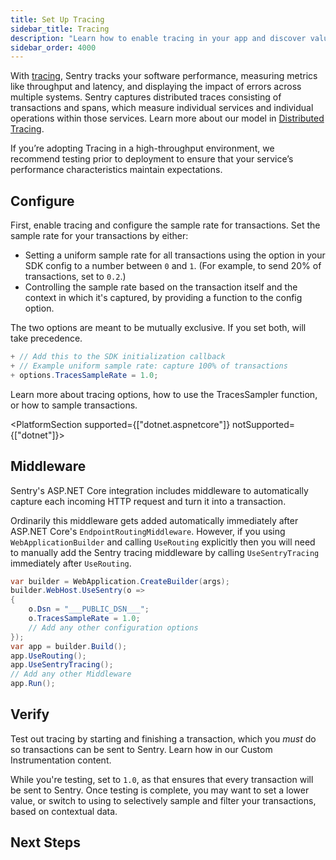 ```yaml
---
title: Set Up Tracing
sidebar_title: Tracing
description: "Learn how to enable tracing in your app and discover valuable performance insights of your application."
sidebar_order: 4000
---
```


With [tracing](/product/insights/overview/), Sentry tracks your software performance, measuring metrics like throughput and latency, and displaying the impact of errors across multiple systems. Sentry captures distributed traces consisting of transactions and spans, which measure individual services and individual operations within those services. Learn more about our model in [Distributed Tracing](/product/sentry-basics/tracing/distributed-tracing/).

<Alert>

If you’re adopting Tracing in a high-throughput environment, we recommend testing prior to deployment to ensure that your service’s performance characteristics maintain expectations.

</Alert>

## Configure

First, enable tracing and configure the sample rate for transactions. Set the sample rate for your transactions by either:

- Setting a uniform sample rate for all transactions using the <PlatformIdentifier name="traces-sample-rate" /> option in your SDK config to a number between `0` and `1`. (For example, to send 20% of transactions, set <PlatformIdentifier name="traces-sample-rate" /> to `0.2`.)
- Controlling the sample rate based on the transaction itself and the context in which it's captured, by providing a function to the <PlatformIdentifier name="traces-sampler" /> config option.

The two options are meant to be mutually exclusive. If you set both, <PlatformIdentifier name="traces-sampler" /> will take precedence.

```csharp {diff}
+ // Add this to the SDK initialization callback
+ // Example uniform sample rate: capture 100% of transactions
+ options.TracesSampleRate = 1.0;
```

Learn more about tracing <PlatformLink to="/configuration/options/#tracing-options">options</PlatformLink>, how to use the <PlatformLink to="/configuration/sampling/#setting-a-sampling-function">TracesSampler</PlatformLink> function, or how to <PlatformLink to="/configuration/sampling/#sampling-transaction-events">sample transactions</PlatformLink>.

<PlatformSection supported={["dotnet.aspnetcore"]} notSupported={["dotnet"]}>

## Middleware

Sentry's ASP.NET Core integration includes middleware to automatically capture each incoming HTTP request and turn it into a transaction.

Ordinarily this middleware gets added automatically immediately after ASP.NET Core's `EndpointRoutingMiddleware`. However, if you using `WebApplicationBuilder` and calling `UseRouting` explicitly then you will need to manually add the Sentry tracing middleware by calling `UseSentryTracing` immediately after `UseRouting`.

```csharp
var builder = WebApplication.CreateBuilder(args);
builder.WebHost.UseSentry(o =>
{
    o.Dsn = "___PUBLIC_DSN___";
    o.TracesSampleRate = 1.0;
    // Add any other configuration options
});
var app = builder.Build();
app.UseRouting();
app.UseSentryTracing();
// Add any other Middleware
app.Run();
```

</PlatformSection>

## Verify

Test out tracing by starting and finishing a transaction, which you _must_ do so transactions can be sent to Sentry. Learn how in our <PlatformLink to="/tracing/instrumentation/custom-instrumentation/">Custom Instrumentation</PlatformLink> content.

While you're testing, set <PlatformIdentifier name="traces-sample-rate" /> to `1.0`, as that ensures that every transaction will be sent to Sentry. Once testing is complete, you may want to set a lower <PlatformIdentifier name="traces-sample-rate" /> value, or switch to using <PlatformIdentifier name="traces-sampler" /> to selectively sample and filter your transactions, based on contextual data.

## Next Steps

<PageGrid />
